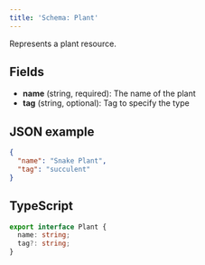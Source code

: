 ```yaml
---
title: 'Schema: Plant'
---
```


Represents a plant resource.

## Fields

- **name** (string, required): The name of the plant
- **tag** (string, optional): Tag to specify the type

## JSON example

```json
{
  "name": "Snake Plant",
  "tag": "succulent"
}
```

## TypeScript

```ts
export interface Plant {
  name: string;
  tag?: string;
}
```